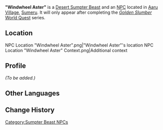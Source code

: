 {{About|the [[Desert Sumpter Beast]]|the Local Specialty|Windwheel Aster}}
{{Character Infobox
|type             = NPC
|image            = NPC Windwheel Aster.png
|realname         = 
|deceased         = 
|region           = Sumeru
|location         = 
|affiliation      = 
|title            = 

|ancestry         = 
|father           = 
|mother           = 
|spouse           = 
|sibling          = 
|child            = 
|relative         = 

|voiceEN          = 
|voiceCN          = 
|voiceJP          = 
|dialoguereward   = 
}}
'''"Windwheel Aster"''' is a [[Desert Sumpter Beast]] and an [[NPC]] located in [[Aaru Village]], [[Sumeru]]. It will only appear after completing the ''[[Golden Slumber]]'' [[World Quest]] series.

==Location==
<gallery>
NPC Location &#34;Windwheel Aster&#34;.png|"Windwheel Aster"'s location
NPC Location &#34;Windwheel Aster&#34; Context.png|Additional context
</gallery>

==Profile==
''(To be added.)''
<!--
==Quests and Events==
{{Quests and Events}}

==Dialogue==
{{Dialogue start}}
{{Dialogue end}}

==Trivia==
*
-->
==Other Languages==
{{Other Languages
|default_hidden = 1
|en      = "Windwheel Aster"
|zhs     = 「风车菊」
|zhs_rm  = "Fēngchē-jú"
|zht     = 「風車菊」
|zht_rm  = "Fēngchē-jú"
|ja      = 「風車アスター」
|ja_rm   = "Fuusha Asutaa"
|ko      = 「풍차 국화」
|es      = Margarita voladora
|fr      = Chrysanthème
|ru      = «Ветряная астра»
|th      = "Windwheel Aster"
|vi      = "Cúc Cánh Quạt"
|de      = „Windmühlenaster“
|id      = "Windwheel Aster"
|pt      = Margaridas Voadoras
|tr      = "Rüzgargülü Çiçeği"
|it      = Asteria del vento
}}

==Change History==
{{Change History|3.1}}

[[Category:Sumpter Beast NPCs]]